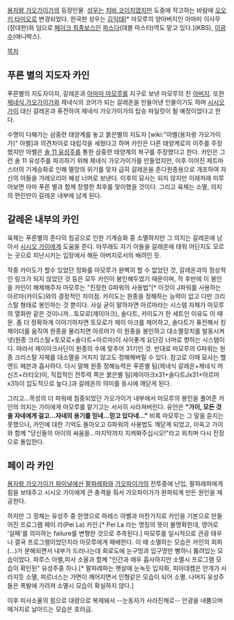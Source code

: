 [[용자왕 가오가이가]]의 등장인물. [[성우]]는 [[치바 코이치]]였지만 도중에 작고하는 바람에 [[오오키 타미오]]로 변경되었다. 한국판 성우는 [[김익태]][* 마모루의 양아버지인 아마미 이사무(장대한)와 덤으로 [[페이크 최종보스]]인 [[파스다]](데블 마스터)역도 맡고 있다.](KBS), [[이광수]](애니박스).

[[목차]]

== 푸른 별의 지도자 카인 ==
푸른별의 지도자이자, 갈레온과 [[아마미 마모루]]를 지구로 보낸 마모루의 친 [[아버지]]. 또한 [[제네식 가오가이가]]와 제네식의 코어가 되는 갈레온을 만들어낸 인물이기도 하며 [[시시오 가이]] 대신 갈레온과 퓨전하여 제네식 가오가이가의 탑승 파일럿이 될 예정이었다고 한다.

수명이 다해가는 삼중련 태양계를 놓고 붉은별의 지도자 [wiki:"아벨(용자왕 가오가이가)" 아벨]과 의견차이로 대립각을 세웠다고 하며 카인은 다른 태양계로의 이주를 주장했지만 아벨은 [[솔 11 유성주]]를 통한 삼중련 태양계의 복구를 주장했다고 한다. 카인은 그런 솔 11 유성주를 파괴하기 위해 제네식 가오가이가를 만들었지만, 이후 이어진 제트마스터의 기계승화로 인해 멸망의 위기를 맞자 급히 갈레온을 존다원종용으로 개조하여 자신의 아들을 갸레오리아 혜성 너머로 보낸다. 이후의 묘사는 되지 않지만 이래저래 미루어보면 아마 푸른 별과 함께 장렬한 최후를 맞이했을 것이다. 그리고 육체는 소멸, 의지의 편린만이 갈레온 내부에 남게 된다.

== 갈레온 내부의 카인 ==
육체는 푸른별의 존다의 침공으로 인한 기계승화 중 소멸하지만 그 의지는 갈레온에 남아서 [[시시오 가이]]에게 도움을 준다. 아무래도 자기 아들을 갈레온에 태워 어딘지도 모르는 곳으로 피난시키는 입장에서 해둔 아버지로서의 배려인 듯.

작중 카이도가 할수 있었던 정화를 마모루가 완벽히 할 수 없었던 것, 갈레온과의 정상적인 링크가 되지 않았던 것 등은 모두 카인이 봉인해두었기 때문이며, 작 후반에 이 봉인을 카인이 해제해주자 마모루는 "진정한 G파워의 사용법"[* 이것이 J파워를 사용하는 아르마(카이도)와의 결정적인 차이점. 카이도는 원종을 정해하는 능력이 없고 다만 크리스탈 형태로 봉인하는 것 뿐이다. 사실 굳이 말하자면 아르마라는 시스템 자체가 마모루의 열화판 같은 것이니까...토모로(제이아크), 솔다트, 카이도가 한 세트인 이유도 이 때문. 좀 더 정확하게 이야기하자면 토모로가 제이 아크를 제어하고, 솔다트가 퓨전해서 킹 제이더를 움직여 원종을 물리치면 아르마가 이 원종을 봉인하고 대소멸장치를 발동시켜 넷(원종 크리스탈+토모로+솔다트+아르마)이 사이좋게 요단강 너머로 향하는 시스템이다. 따라서 제이아크사단이 원종의 수에 맞추어 31기인 것. 반대로 마모루의 G파워는 원종 크리스탈 자체를 대소멸을 거치지 않고도 정해해버릴 수 있다. 참고로 이때 묘사는 헬 앤드 헤븐과 흡사하다. 다시 말해 원종 정해능력은 푸른별 팀(제네식 갈레온+제네식 머신즈+라티오)이, 직접적인 전투력 쪽은 붉은별 팀(제이아크x31+솔다트Jx31+아르마x31)이 압도적으로 높다.]과 갈레온의 의미를 동시에 깨닫게 된다.

그리고...목성의 더 파워에 침중되었던 가오가이가 내부에서 마모루의 봉인을 풀어준 카인의 의지는 가이에게 마모루를 맡기고는 서서히 사라져버린다. 유언은 '''"가이, 모든 것을 자네에게 걸고...자네의 용기를 믿네...믿고 있다네..."''' 비록 마모루는 그 말을 듣지는 못했으나, 카인에 대한 기억도 돌아오고 G파워의 사용법도 깨닫게 되었고, 이윽고 가이와 함께 "당신들의 아이의 싸움을...마지막까지 지켜봐주십시오!"라고 외치며 다시 전장으로 돌입한다.

== 페이 라 카인 ==
[[용자왕 가오가이가 파이널]]에선 [[팔파레파]]와 [[가오파이가]]의 전투중에 난입, 팔파레파에게 힘을 보태주고 시시오 가이에게 큰 충격을 줘서 가오파이가가 완파되게 만든 원인을 제공한다. 

하지만 그 정체는 유성주 중 한명으로 파레스 아벨과 마찬가지로 카인을 기본으로 만들어진 프로그램 페이 라(Pei La) 카인.[* Pei La 라는 명칭의 뜻이 불명확한데, 영어로 '실패'를 의미하는 failure를 변형한 것으로 추측된다.] 마모루를 일시적으로 관광 태우나 결국 프로그램이었던지라 마모루에게 패배한다. 이 때 소멸하는 모습은 카인의 외피(...)가 분해되면서 내부가 드러나는데 회로도에 눈구멍과 입구멍만 뻥하니 뚫려있는 모습이었다. 파루스 아벨,피사 소울과 함께 "인간과 매우 흡사하지만 소멸시 프로그램 모습이 확인된" 유성주중 하나.[* 팔파레파는 햇살에 눈녹듯 입자화, 피아데켐은 안개가 사라지듯 소멸, 피르너스는 가면이 깨어지면서 인형같은 모습이 되어 소멸. 나머지 유성주들은 폭발에 가려져 소멸시 모습이 확실하지 않다.]  

이후 피사소울의 힘으로 대량으로 복제돼서 --눈동자가 사라진채로-- 안광을 내뿜으며 떼거지로 날아드는 모습은 호러급.
